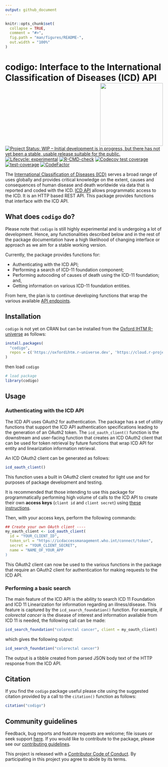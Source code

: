 ```yaml
---
output: github_document
---
```


<!-- README.md is generated from README.Rmd. Please edit that file -->

```r
knitr::opts_chunk$set(
  collapse = TRUE,
  comment = "#>",
  fig.path = "man/figures/README-",
  out.width = "100%"
)
```

# codigo: Interface to the International Classification of Diseases (ICD) API <img src="man/figures/logo.png" width="200" align="right" />

<!-- badges: start -->
[![Project Status: WIP – Initial development is in progress, but there has not yet been a stable, usable release suitable for the public.](https://www.repostatus.org/badges/latest/wip.svg)](https://www.repostatus.org/#wip)
[![Lifecycle: experimental](https://img.shields.io/badge/lifecycle-experimental-orange.svg)](https://lifecycle.r-lib.org/articles/stages.html#experimental)
[![R-CMD-check](https://github.com/OxfordIHTM/icd/actions/workflows/R-CMD-check.yaml/badge.svg)](https://github.com/OxfordIHTM/icd/actions/workflows/R-CMD-check.yaml)
[![Codecov test coverage](https://codecov.io/gh/OxfordIHTM/codigo/branch/main/graph/badge.svg)](https://app.codecov.io/gh/OxfordIHTM/codigo?branch=main)
[![test-coverage](https://github.com/OxfordIHTM/icd/actions/workflows/test-coverage.yaml/badge.svg)](https://github.com/OxfordIHTM/icd/actions/workflows/test-coverage.yaml)
[![CodeFactor](https://www.codefactor.io/repository/github/oxfordihtm/codigo/badge)](https://www.codefactor.io/repository/github/oxfordihtm/codigo)
<!-- badges: end -->

The [International Classification of Diseases (ICD)](https://www.who.int/standards/classifications/classification-of-diseases) serves a broad range of uses globally and provides critical knowledge on the extent, causes and consequences of human disease and death worldwide via data that is reported and coded with the ICD. [ICD API](https://icd.who.int/icdapi) allows programmatic access to the ICD. It is an HTTP based REST API. This package provides functions that interface with the ICD API.

## What does `codigo` do?

Please note that `codigo` is still highly experimental and is undergoing a lot of development. Hence, any functionalities described below and in the rest of the package documentation have a high likelihood of changing interface or approach as we aim for a stable working version.

Currently, the package provides functions for:

* Authenticating with the ICD API;
* Performing a search of ICD-11 foundation component;
* Performing autocoding of causes of death using the ICD-11 foundation; and,
* Getting information on various ICD-11 foundation entities.

From here, the plan is to continue developing functions that wrap the various available [API endpoints](https://id.who.int/swagger/index.html).

## Installation

`codigo` is not yet on CRAN but can be installed from the [Oxford IHTM R-universe](https://oxfordihtm.r-universe.dev) as follows:

```r
install.packages(
  "codigo",
  repos = c('https://oxfordihtm.r-universe.dev', 'https://cloud.r-project.org')
)
```

then load `codigo`

```r
# load package
library(codigo)
```

## Usage

### Authenticating with the ICD API

The ICD API uses OAuth2 for authentication. The package has a set of utility functions that support the ICD API authentication specifications leading to the generation of an OAuth2 token. The `icd_oauth_client()` function is the downstream and user-facing function that creates an ICD OAuth2 client that can be used for token retrieval by future functions that wrap ICD API for entity and linearization information retrieval.

An ICD OAuth2 client can be generated as follows:

```R
icd_oauth_client()
```

This function uses a built in OAuth2 client created for light use and for purposes of package development and testing.

It is recommended that those intending to use this package for programmatically performing high volume of calls to the ICD API to create their own **access keys** (`client id` and `client secret`) using [these instructions](https://icd.who.int/docs/icd-api/API-Authentication/).

Then, with your access keys, perform the following commands:

```R
## Create your own OAuth client ----
my_oauth_client <- icd_oauth_client(
  id = "YOUR_CLIENT_ID",
  token_url = "https://icdaccessmanagement.who.int/connect/token",
  secret = "YOUR_CLIENT_SECRET",
  name = "NAME_OF_YOUR_APP
)
```

This OAuth2 client can now be used to the various functions in the package that require an OAuth2 client for authentication for making requests to the ICD API.

### Performing a basic search

The main feature of the ICD API is the ability to search ICD 11 Foundation and ICD 11 Linearization for information regarding an illness/disease. This feature is captured by the `icd_search_foundation()` function. For example, if *colorectal cancer* is the disease of interest and information available from ICD 11 is needed, the following call can be made:

```r
icd_search_foundation("colorectal cancer", client = my_oauth_client)
```

which gives the following output:

```r
icd_search_foundation("colorectal cancer")
```

The output is a tibble created from parsed JSON body text of the HTTP response from the ICD API.

## Citation

If you find the `codigo` package useful please cite using the suggested citation provided by a call to the `citation()` function as follows:

```r
citation("codigo")
```

## Community guidelines

Feedback, bug reports and feature requests are welcome; file issues or seek support [here](https://github.com/OxfordIHTM/codigo/issues). If you would like to contribute to the package, please see our [contributing guidelines](https://oxford-ihtm.io/codigo/CONTRIBUTING.html).

This project is released with a [Contributor Code of Conduct](https://oxford-ihtm.io/codigo/CODE_OF_CONDUCT.html). By participating in this project you agree to abide by its terms.
